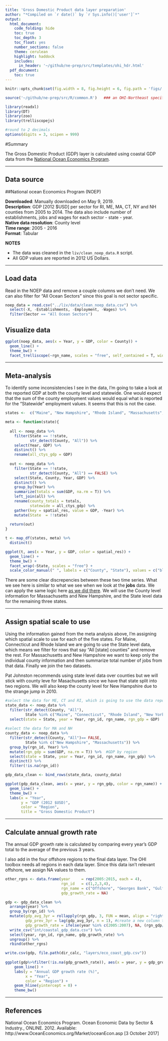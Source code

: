 ```yaml
---
title: 'Gross Domestic Product data layer preparation'
author: "*Compiled on `r date()` by `r Sys.info()['user']`*"
output: 
  html_document:
    code_folding: hide
    toc: true
    toc_depth: 3
    toc_float: yes
    number_sections: false
    theme: cerulean
    highlight: haddock
    includes: 
      in_header: '~/github/ne-prep/src/templates/ohi_hdr.html'
  pdf_document:
    toc: true
---
```



``` r
knitr::opts_chunk$set(fig.width = 8, fig.height = 6, fig.path = 'figs/', message = FALSE, warning = FALSE)

source('~/github/ne-prep/src/R/common.R')   ### an OHI-Northeast specific version of common.R

library(readxl)
library(DT)
library(zoo)
library(trelliscopejs)

#round to 2 decimals
options(digits = 3, scipen = 999)
```

#Summary

The Gross Domestic Product (GDP) layer is calculated using coastal GDP data from the [National Ocean Economics Program](http://www.oceaneconomics.org/).

***

## Data source

##National ocean Economics Program (NOEP)

**Downloaded**: Manually downloaded on May 9, 2019.  
**Description**:  GDP [2012 $USD] per sector for RI, ME, MA, CT, NY and NH counties from 2005 to 2014. The data also include number of establishments, jobs and wages for each sector - state - year.  
**Native data resolution**: County level   
**Time range**: 2005 - 2016  
**Format**:  Tabular  


**NOTES**

- The data was cleaned in the `liv/clean_noep_data.R` script.  
- All GDP values are reported in 2012 US Dollars.

***

## Load data

Read in the NOEP data and remove a couple columns we don't need. We can also filter for "All Ocean Sectors" since this goal is not sector specific.


```r
noep_data = read.csv("../liv/data/clean_noep_data.csv") %>%
  select(-X, -Establishments, -Employment, -Wages) %>%
  filter(Sector == "All Ocean Sectors")
```

## Visualize data

```r
ggplot(noep_data, aes(x = Year, y = GDP, color = County)) +
  geom_line() +
  theme_bw() +
  facet_trelliscope(~rgn_name, scales = "free", self_contained = T, width = 800)
```

---

## Meta-analysis

To identify some inconsistencies I see in the data, I'm going to take a look at the reported GDP at both the county level and statewide. One would expect that the sum of the county employment values would equal what is reported for the "Statewide" employment values. It seems that this is not the case.

```r

states <-  c("Maine", "New Hampshire", "Rhode Island", "Massachusetts", "Connecticut", "New York")

meta <- function(state){
  
  all <- noep_data %>%
    filter(State == !!state,
           str_detect(County, "All")) %>%
    select(Year, GDP) %>%
    distinct() %>%
    rename(all_ctys_gdp = GDP)
  
  out <- noep_data %>%
    filter(State == !!state,
           str_detect(County, "All") == FALSE) %>%
    select(State, County, Year, GDP) %>%
    distinct() %>%
    group_by(Year) %>%
    summarize(totals = sum(GDP, na.rm = T)) %>%
    left_join(all) %>%
    rename(county_totals = totals,
           statewide = all_ctys_gdp) %>%
    gather(key = spatial_res, value = GDP, -Year) %>%
    mutate(State  = !!state)
  
  return(out)
}

t <- map_df(states, meta) %>%
  distinct()

ggplot(t, aes(x = Year, y = GDP, color = spatial_res)) +
  geom_line() +
  theme_bw() +
  facet_wrap(~State, scales = "free") +
  scale_color_manual(" ", labels = c("County", "State"), values = c("blue", "red")) 
```

There are some clear discrepencies between these two time series. What we see here is similar to what we see when we look at the **jobs** data. We can apply the same logic here [as we did there](https://ohi-northeast.github.io/ne-prep/prep/liv/jobs.html). We will use the County level information for Massachusetts and New Hampshire, and the State level data for the remaining three states.



---

## Assign spatial scale to use

Using the information gained from the meta analysis above, I'm assigning which spatial scale to use for each of the five states. For Maine, Connecticut and Rhode Island we are going to use the State level data, which means we filter for rows that say "All [state] counties" and remove the rest. For Massachusetts and New Hampshire we want to keep only the individual county information and then summarize total number of jobs from that data. Finally we join the two datasets. 

Pat Johnston recommends using state level data over counties but we will stick with county leve for Masachusetts since we have that state split into two regions. We will also keep the county level for New Hampshire due to the strange jump in 2010.

```r

#select the data for ME, CT and RI, which is going to use the data reported for "All x counties"
state_data <- noep_data %>%
  filter(str_detect(County, "All"),
         State %in% c("Maine", "Connecticut", "Rhode Island", "New York")) %>%
  select(state = State, year = Year, rgn_id, rgn_name, rgn_gdp = GDP)
  
#select the data for MA and NH
county_data <- noep_data %>%
  filter(str_detect(County, "All")== FALSE,
         State %in% c("New Hampshire", "Massachusetts")) %>%
  group_by(rgn_id, Year) %>%
  mutate(rgn_gdp = sum(GDP, na.rm = T)) %>%  #GDP by region
  select(state = State, year = Year, rgn_id, rgn_name, rgn_gdp) %>%
  distinct() %>%
  filter(!is.na(rgn_id))

gdp_data_clean <- bind_rows(state_data, county_data)

ggplot(gdp_data_clean, aes(x = year, y = rgn_gdp, color = rgn_name)) +
  geom_line() +
  theme_bw() +
  labs(x = "Year",
       y = "GDP (2012 $USD)",
       color = "Region",
       title = "Gross Domestic Product")
```
***

## Calculate annual growth rate

The annual GDP growth rate is calculated by comparing every year's GDP total to the average of the previous 3 years.

I also add in the four offshore regions to the final data layer. The OHI toolbox needs all regions in each data layer. Since this data isn't relevant offshore, we assign NA values to them.
```r

other_rgns <- data.frame(year     = rep(2005:2015, each = 4),
                         rgn_id   = c(1,2,3,4),
                         rgn_name = c("Offshore", "Georges Bank", "Gulf of Maine", "Mid-Atlantic Bight"),
                         gdp_growth_rate = NA)

gdp <- gdp_data_clean %>%
  arrange(year) %>%
  group_by(rgn_id) %>%
  mutate(gdp_avg_3yr = rollapply(rgn_gdp, 3, FUN = mean, align = "right", na.rm = F, partial = T), #calculate the mean for three years
         gdp_prev_3yr = lag(gdp_avg_3yr, n = 1), #create a new column that aligns the avg wages from previous three years with the year with which we're comparing.
         gdp_growth_rate = ifelse(year %in% c(2005:2007), NA, (rgn_gdp/gdp_prev_3yr)-1)) %>% #assign NA to the first three years in the time series because there is not enough data to calculate this rate. 2007 growth rate *should* be compared to average of 2004-2006.
  write_csv("int/coastal_gdp_data.csv") %>%
  select(year, rgn_id, rgn_name, gdp_growth_rate) %>%
  ungroup() %>%
  rbind(other_rgns)

write.csv(gdp, file.path(dir_calc, "layers/eco_coast_gdp.csv"))
  
ggplot(gdp%>%filter(!is.na(gdp_growth_rate)), aes(x = year, y = gdp_growth_rate, color = rgn_name)) +
    geom_line() +
    labs(y = "Annual GDP growth rate (%)",
         x = "Year",
         color = "Region") +
    geom_hline(yintercept = 0) +
    theme_bw()

```


***

## References

National Ocean Economics Program. Ocean Economic Data by Sector & Industry., ONLINE. 2012.
Available: http://www.OceanEconomics.org/Market/oceanEcon.asp [3 October 2017]


